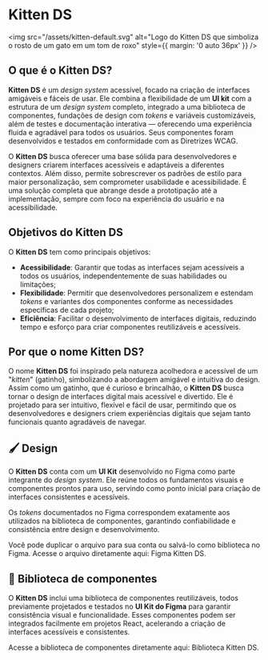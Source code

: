 
<Meta title="Sobre o Kitten DS" />

# Kitten DS

<img src="/assets/kitten-default.svg" alt="Logo do Kitten DS que simboliza o rosto de um gato em um tom de roxo" style={{ margin: '0 auto 36px' }} />

## O que é o Kitten DS?

**Kitten DS** é um *design system* acessível, focado na criação de interfaces amigáveis e fáceis de usar. Ele combina a flexibilidade de um **UI kit** com a estrutura de um *design system* completo, integrado a uma biblioteca de componentes, fundações de design com *tokens* e variáveis customizáveis, além de testes e documentação interativa — oferecendo uma experiência fluida e agradável para todos os usuários. Seus componentes foram desenvolvidos e testados em conformidade com as <Link className="sb-unstyled text-sm" href="https://www.w3.org/WAI/standards-guidelines/wcag/" target="_blank">Diretrizes WCAG</Link>.

O **Kitten DS** busca oferecer uma base sólida para desenvolvedores e designers criarem interfaces acessíveis e adaptáveis a diferentes contextos. Além disso, permite sobrescrever os padrões de estilo para maior personalização, sem comprometer usabilidade e acessibilidade. É uma solução completa que abrange desde a prototipação até a implementação, sempre com foco na experiência do usuário e na acessibilidade.

## Objetivos do Kitten DS

O **Kitten DS** tem como principais objetivos:

- **Acessibilidade**: Garantir que todas as interfaces sejam acessíveis a todos os usuários, independentemente de suas habilidades ou limitações;
- **Flexibilidade**: Permitir que desenvolvedores personalizem e estendam *tokens* e variantes dos componentes conforme as necessidades específicas de cada projeto;
- **Eficiência**: Facilitar o desenvolvimento de interfaces digitais, reduzindo tempo e esforço para criar componentes reutilizáveis e acessíveis.

## Por que o nome Kitten DS?

O nome **Kitten DS** foi inspirado pela natureza acolhedora e acessível de um "*kitten*" (gatinho), simbolizando a abordagem amigável e intuitiva do design. Assim como um gatinho, que é curioso e brincalhão, o **Kitten DS** busca tornar o design de interfaces digital mais acessível e divertido. Ele é projetado para ser intuitivo, flexível e fácil de usar, permitindo que os desenvolvedores e designers criem experiências digitais que sejam tanto funcionais quanto agradáveis de navegar. 

## 🖌️ Design

O **Kitten DS** conta com um **UI Kit** desenvolvido no Figma como parte integrante do *design system*. Ele reúne todos os fundamentos visuais e componentes prontos para uso, servindo como ponto inicial para criação de interfaces consistentes e acessíveis.

Os *tokens* documentados no Figma correspondem exatamente aos utilizados na biblioteca de componentes, garantindo confiabilidade e consistência entre design e desenvolvimento.

Você pode duplicar o arquivo para sua conta ou salvá-lo como biblioteca no Figma. Acesse o arquivo diretamente aqui: <Link className="sb-unstyled text-sm" href="https://www.figma.com/community/file/1497783419530927373" target="_blank">Figma Kitten DS</Link>.

## 📖 Biblioteca de componentes

O **Kitten DS** inclui uma biblioteca de componentes reutilizáveis, todos previamente projetados e testados no **UI Kit do Figma** para garantir consistência visual e funcionalidade. Esses componentes podem ser integrados facilmente em projetos React, acelerando a criação de interfaces acessíveis e consistentes.

Acesse a biblioteca de componentes diretamente aqui: <Link className="sb-unstyled text-sm" href="https://www.npmjs.com/package/kitten-ds" target="_blank">Biblioteca Kitten DS</Link>.